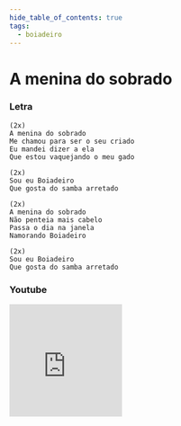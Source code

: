 ```yaml
---
hide_table_of_contents: true
tags:
  - boiadeiro
---
```


# A menina do sobrado

### Letra

```text
(2x)
A menina do sobrado
Me chamou para ser o seu criado
Eu mandei dizer a ela
Que estou vaquejando o meu gado

(2x)
Sou eu Boiadeiro
Que gosta do samba arretado

(2x)
A menina do sobrado
Não penteia mais cabelo
Passa o dia na janela
Namorando Boiadeiro

(2x)
Sou eu Boiadeiro
Que gosta do samba arretado
```

### Youtube

<iframe
  width="200"
  height="200"
  src="https://www.youtube.com/embed/WZtBYfcoZ98?si=HmKMgz9TuZDmzWhW"
  title="YouTube video player"
  frameborder="0"
  allow="accelerometer; autoplay; clipboard-write; encrypted-media; gyroscope; picture-in-picture; web-share"
  referrerpolicy="strict-origin-when-cross-origin"
  allowfullscreen
></iframe>
